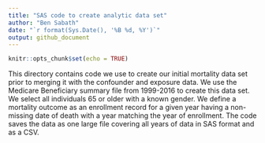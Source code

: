 ```yaml
---
title: "SAS code to create analytic data set"
author: "Ben Sabath"
date: "`r format(Sys.Date(), '%B %d, %Y')`"
output: github_document
---
```


```r
knitr::opts_chunk$set(echo = TRUE)
```

This directory contains code we use to create our initial mortality data set prior to merging it with the confounder and exposure data. We use the Medicare Beneficiary summary file from 1999-2016 to create this data set. We select all individuals 65 or older with a known gender. We define a mortality outcome as an enrollment record for a given year having a non-missing date of death with a year matching the year of enrollment. The code saves the data as one large file covering all years of data in SAS format and as a CSV.